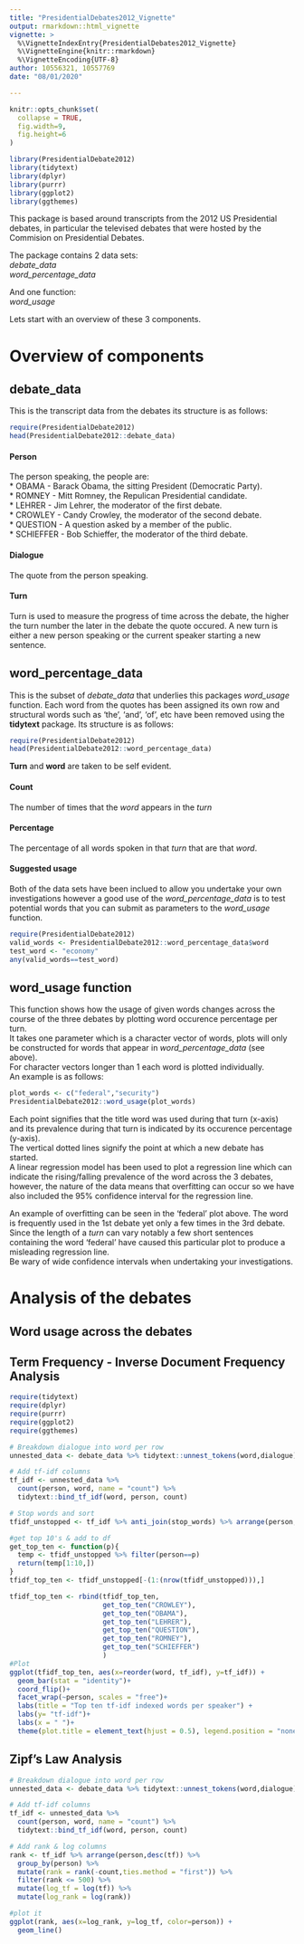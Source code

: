 ---
title: "PresidentialDebates2012_Vignette"
output: rmarkdown::html_vignette
vignette: >
  %\VignetteIndexEntry{PresidentialDebates2012_Vignette}
  %\VignetteEngine{knitr::rmarkdown}
  %\VignetteEncoding{UTF-8}
author: 10556321, 10557769
date: "08/01/2020"

---

```{r, include = FALSE}
knitr::opts_chunk$set(
  collapse = TRUE,
  fig.width=9,
  fig.height=6
)
```

```{r setup, include=FALSE}
library(PresidentialDebate2012)
library(tidytext)
library(dplyr)
library(purrr)
library(ggplot2)
library(ggthemes)
```

This package is based around transcripts from the 2012 US Presidential debates, in particular the televised debates that were hosted by the Commision on Presidential Debates. 

The package contains 2 data sets:  
*debate_data*  
*word_percentage_data*  
  
And one function:  
*word_usage*  

Lets start with an overview of these 3 components.

# Overview of components
## debate_data

This is the transcript data from the debates its structure is as follows:
```{r}
require(PresidentialDebate2012)
head(PresidentialDebate2012::debate_data)
```
#### Person
The person speaking, the people are:  
* OBAMA - Barack Obama, the sitting President (Democratic Party).  
* ROMNEY - Mitt Romney, the Repulican Presidential candidate.  
* LEHRER - Jim Lehrer, the moderator of the first debate.  
* CROWLEY - Candy Crowley, the moderator of the second debate.  
* QUESTION - A question asked by a member of the public.  
* SCHIEFFER - Bob Schieffer, the moderator of the third debate.  

#### Dialogue
The quote from the person speaking.

#### Turn
Turn is used to measure the progress of time across the debate, the higher the turn number the later in the debate the quote occured. A new turn is either a new person speaking or the current speaker starting a new sentence.  

## word_percentage_data
This is the subset of *debate_data* that underlies this packages *word_usage* function. Each word from the quotes has been assigned its own row and structural words such as 'the', 'and', 'of', etc have been removed using the **tidytext** package.  Its structure is as follows:  

```{r}
require(PresidentialDebate2012)
head(PresidentialDebate2012::word_percentage_data)
```
**Turn** and **word** are taken to be self evident.  

#### Count
The number of times that the *word* appears in the *turn*

#### Percentage
The percentage of all words spoken in that *turn* that are that *word*.

#### Suggested usage  
Both of the data sets have been inclued to allow you undertake your own investigations however a good use of the *word_percentage_data* is to test potential words that you can submit as parameters to the *word_usage* function.

```{r}
require(PresidentialDebate2012)
valid_words <- PresidentialDebate2012::word_percentage_data$word
test_word <- "economy"
any(valid_words==test_word)
```

## word_usage function
This function shows how the usage of given words changes across the course of the three debates by plotting word occurence percentage per turn.  
It takes one parameter which is a character vector of words, plots will only be constructed for words that appear in *word_percentage_data* (see above).  
For character vectors longer than 1 each word is plotted individually.  
An example is as follows:  

```{r}
plot_words <- c("federal","security")
PresidentialDebate2012::word_usage(plot_words)
```
Each point signifies that the title word was used during that turn (x-axis) and its prevalence during that turn is indicated by its occurence percentage (y-axis).  
The vertical dotted lines signify the point at which a new debate has started.  
A linear regression model has been used to plot a regression line which can indicate the rising/falling prevalence of the word across the 3 debates, however, the nature of the data means that overfitting can occur so we have also included the 95% confidence interval for the regression line. 
  
An example of overfitting can be seen in the 'federal' plot above. The word is frequently used in the 1st debate yet only a few times in the 3rd debate. Since the length of a *turn* can vary notably a few short sentences containing the word 'federal' have caused this particular plot to produce a misleading regression line.  
Be wary of wide confidence intervals when undertaking your investigations. 

# Analysis of the debates
## Word usage across the debates


## Term Frequency - Inverse Document Frequency Analysis

```{r}
require(tidytext)
require(dplyr)
require(purrr)
require(ggplot2)
require(ggthemes)

# Breakdown dialogue into word per row
unnested_data <- debate_data %>% tidytext::unnest_tokens(word,dialogue)

# Add tf-idf columns 
tf_idf <- unnested_data %>% 
  count(person, word, name = "count") %>%
  tidytext::bind_tf_idf(word, person, count)

# Stop words and sort
tfidf_unstopped <- tf_idf %>% anti_join(stop_words) %>% arrange(person,desc(tf_idf))

#get top 10's & add to df
get_top_ten <- function(p){
  temp <- tfidf_unstopped %>% filter(person==p)
  return(temp[1:10,])
}
tfidf_top_ten <- tfidf_unstopped[-(1:(nrow(tfidf_unstopped))),]

tfidf_top_ten <- rbind(tfidf_top_ten,
                       get_top_ten("CROWLEY"), 
                       get_top_ten("OBAMA"),
                       get_top_ten("LEHRER"),
                       get_top_ten("QUESTION"),
                       get_top_ten("ROMNEY"),
                       get_top_ten("SCHIEFFER")
                       )
#Plot
ggplot(tfidf_top_ten, aes(x=reorder(word, tf_idf), y=tf_idf)) +
  geom_bar(stat = "identity")+
  coord_flip()+
  facet_wrap(~person, scales = "free")+
  labs(title = "Top ten tf-idf indexed words per speaker") +
  labs(y= "tf-idf")+
  labs(x = " ")+
  theme(plot.title = element_text(hjust = 0.5), legend.position = "none")

```

## Zipf's Law Analysis
```{r}
# Breakdown dialogue into word per row
unnested_data <- debate_data %>% tidytext::unnest_tokens(word,dialogue)

# Add tf-idf columns 
tf_idf <- unnested_data %>% 
  count(person, word, name = "count") %>%
  tidytext::bind_tf_idf(word, person, count)

# Add rank & log columns
rank <- tf_idf %>% arrange(person,desc(tf)) %>%
  group_by(person) %>%
  mutate(rank = rank(-count,ties.method = "first")) %>%
  filter(rank <= 500) %>%
  mutate(log_tf = log(tf)) %>%
  mutate(log_rank = log(rank))

#plot it
ggplot(rank, aes(x=log_rank, y=log_tf, color=person)) +
  geom_line()
```
